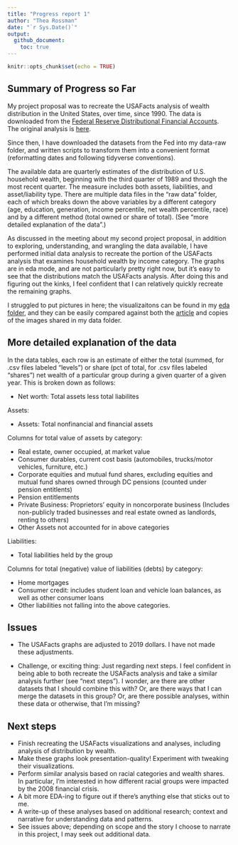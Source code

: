 ```yaml
---
title: "Progress report 1"
author: "Thea Rossman"
date: "`r Sys.Date()`"
output: 
  github_document:
    toc: true
---
```


```r
knitr::opts_chunk$set(echo = TRUE)
```

## Summary of Progress so Far

My project proposal was to recreate the USAFacts analysis of wealth distribution in the United States, over time, since 1990. The data is downloaded from the [Federal Reserve Distributional Financial Accounts](https://www.federalreserve.gov/releases/z1/dataviz/dfa/). The original analysis is [here](https://usafacts.org/reports/facts-in-focus/how-wealth-distributed-in-america).

Since then, I have downloaded the datasets from the Fed into my data-raw folder, and written scripts to transform them into a convenient format (reformatting dates and following tidyverse conventions). 

The available data are quarterly estimates of the distribution of U.S. household wealth, beginning with the third quarter of 1989 and through the most recent quarter. The measure includes both assets, liabilities, and asset/liability type. There are multiple data files in the "raw data" folder, each of which breaks down the above variables by a different category (age, education, generation, income percentile, net wealth percentile, race) and by a different method (total owned or share of total). (See "more detailed explanation of the data".)

As discussed in the meeting about my second project proposal, in addition to exploring, understanding, and wrangling the data available, I have performed initial data analysis to recreate the portion of the USAFacts analysis that examines household wealth by income category. The graphs are in eda mode, and are not particularly pretty right now, but it's easy to see that the distributions match the USAFacts analysis. After doing this and figuring out the kinks, I feel confident that I can relatively quickly recreate the remaining graphs. 

I struggled to put pictures in here; the visualizaitons can be found in my [eda folder](https://github.com/dcl-2020-01/thea/tree/master/c01-own/eda), and they can be easily compared against both the [article](https://usafacts.org/reports/facts-in-focus/how-wealth-distributed-in-america) and copies of the images shared in my data folder. 


## More detailed explanation of the data

In the data tables, each row is an estimate of either the total (summed, for .csv files labeled "levels") or share (pct of total, for .csv files labeled "shares") net wealth of a particular group during a given quarter of a given year. This is broken down as follows: 

* Net worth: Total assets less total liabilites  

Assets: 

* Assets: Total nonfinancial and financial assets 

Columns for total value of assets by category: 

* Real estate, owner occupied, at market value
* Consumer durables, current cost basis (automobiles,  trucks/motor vehicles,  furniture,  etc.) 
* Corporate equities and mutual fund shares, excluding equities and mutual fund shares owned through DC pensions (counted under pension entitlents)
* Pension entitlements
* Private Business: Proprietors' equity in noncorporate business (Includes non-publicly traded businesses and real estate owned as landlords, renting to others) 
* Other Assets not accounted for in above categories

Liabilities: 

* Total liabilities held by the group 

Columns for total (negative) value of liabilities (debts) by category: 

* Home mortgages
* Consumer credit: includes student loan and vehicle loan balances, as well as other consumer loans
* Other liabilities not falling into the above categories. 


## Issues

* The USAFacts graphs are adjusted to 2019 dollars. I have not made these adjustments. 

* Challenge, or exciting thing: Just regarding next steps. I feel confident in being able to both recreate the USAFacts analysis and take a similar analysis further (see "next steps"). I wonder, are there are other datasets that I should combine this with? Or, are there ways that I can merge the datasets in this group? Or, are there possible analyses, within these data or otherwise, that I'm missing? 


## Next steps

* Finish recreating the USAFacts visualizations and analyses, including analysis of distribution by wealth.
* Make these graphs look presentation-quality! Experiment with tweaking their visualizations. 
* Perform similar analysis based on racial categories and wealth shares. In particular, I'm interested in how different racial groups were impacted by the 2008 financial crisis. 
* A bit more EDA-ing to figure out if there's anything else that sticks out to me. 
* A write-up of these analyses based on additional research; context and narrative for understanding data and patterns. 
* See issues above; depending on scope and the story I choose to narrate in this project, I may seek out additional data.  

